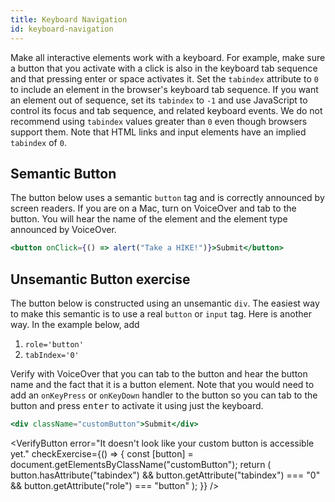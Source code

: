 ```yaml
---
title: Keyboard Navigation
id: keyboard-navigation
---
```


Make all interactive elements work with a keyboard. For example, make sure a
button that you activate with a click is also in the keyboard tab sequence and that pressing enter or space
activates it. Set the `tabindex` attribute to `0` to include an element in the
browser's keyboard tab sequence. If you want an element out of sequence, set
its `tabindex` to `-1` and use JavaScript to control its focus and tab
sequence, and related keyboard events. We do not recommend using `tabindex`
values greater than `0` even though browsers support them. Note that HTML links
and input elements have an implied `tabindex` of `0`.

## Semantic Button

The button below uses a semantic `button` tag and is correctly announced by
screen readers. If you are on a Mac, turn on VoiceOver and tab to the
button. You will hear the name of the element and the element type announced
by VoiceOver.

```jsx live
<button onClick={() => alert("Take a HIKE!")}>Submit</button>
```

## Unsemantic Button exercise

The button below is constructed using an unsemantic `div`. The easiest way to
make this semantic is to use a real `button` or `input` tag. Here is another way. In the
example below, add

1. `role='button'`
1. `tabIndex='0'`

Verify with VoiceOver that you can tab to the button and hear the button name and the fact
that it is a button element. Note that you would need to add an `onKeyPress` or `onKeyDown` handler to the button so you
can tab to the button and press <kbd>enter</kbd> to activate it using just the keyboard.

```jsx live
<div className="customButton">Submit</div>
```


<VerifyButton
  error="It doesn't look like your custom button is accessible yet."
  checkExercise={() => {
    const [button] = document.getElementsByClassName("customButton");
    return (
      button.hasAttribute("tabindex") &&
      button.getAttribute("tabindex") === "0" &&
      button.getAttribute("role") === "button"
    );
  }}
/>

